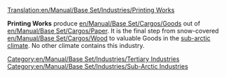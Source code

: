 [[Translation:en/Manual/Base Set/Industries/Printing Works]]

{{en/Manual/Base Set/Industries/Industries|image=en/Printworks.png.png
|name=Printing Works
|climates=[[en/Manual/Climates]]
|accepts=[[en/Manual/Base Set/Cargos/Paper]]
|produces=[[en/Manual/Base Set/Cargos/Goods]]
|notes=Not present in other [[en/Manual/Climates]].
}}

'''Printing Works''' produce [[en/Manual/Base Set/Cargos/Goods]] out of [[en/Manual/Base Set/Cargos/Paper]]. It is the final step from snow-covered [[en/Manual/Base Set/Cargos/Wood]] to valuable Goods in the [[en/Manual/Climates|sub-arctic climate]]. No other climate contains this industry.

{{en/Manual/Base Set/Industries/Navbox Industries}}

[[Category:en/Manual/Base Set/Industries/Tertiary Industries]]
[[Category:en/Manual/Base Set/Industries/Sub-Arctic Industries]]